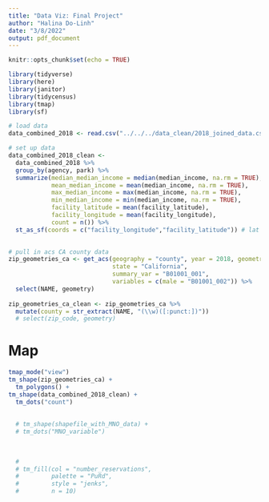 ```yaml
---
title: "Data Viz: Final Project"
author: "Halina Do-Linh"
date: "3/8/2022"
output: pdf_document
---
```


```r
knitr::opts_chunk$set(echo = TRUE)

library(tidyverse)
library(here)
library(janitor)
library(tidycensus)
library(tmap)
library(sf)
```

```r
# load data
data_combined_2018 <- read.csv("../../../data_clean/2018_joined_data.csv")
```


```r
# set up data
data_combined_2018_clean <- 
  data_combined_2018 %>% 
  group_by(agency, park) %>% 
  summarize(median_median_income = median(median_income, na.rm = TRUE),
            mean_median_income = mean(median_income, na.rm = TRUE),
            max_median_income = max(median_income, na.rm = TRUE),
            min_median_income = min(median_income, na.rm = TRUE),
            facility_latitude = mean(facility_latitude),
            facility_longitude = mean(facility_longitude),
            count = n()) %>% 
  st_as_sf(coords = c("facility_longitude","facility_latitude")) # lat lon columns are removed and values are moved into geometry column
  
```

```r
# pull in acs CA county data
zip_geometries_ca <- get_acs(geography = "county", year = 2018, geometry = TRUE, 
                             state = "California",
                             summary_var = "B01001_001",
                             variables = c(male = "B01001_002")) %>% 
  select(NAME, geometry)
  
zip_geometries_ca_clean <- zip_geometries_ca %>% 
  mutate(county = str_extract(NAME, "(\\w)([:punct:])"))
  # select(zip_code, geometry)

```

# Map

```r
tmap_mode("view")
tm_shape(zip_geometries_ca) +
  tm_polygons() +
tm_shape(data_combined_2018_clean) +
  tm_dots("count")
  
  
  # tm_shape(shapefile_with_MNO_data) + 
  # tm_dots("MNO_variable")
  
  
  
  # 
  # tm_fill(col = "number_reservations",
  #         palette = "PuRd",
  #         style = "jenks",
  #         n = 10)
```

